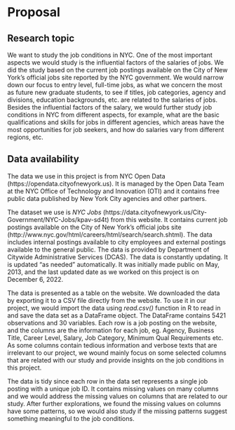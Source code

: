# Proposal

## Research topic
 We want to study the job conditions in NYC. One of the most important aspects we would study is the influential factors of the salaries of jobs. We did the study based on the current job postings available on the City of New York’s official jobs site reported by the NYC government. We would narrow down our focus to entry level, full-time jobs, as what we concern the most as future new graduate students, to see if titles, job categories, agency and divisions, education backgrounds, etc. are related to the salaries of jobs. Besides the influential factors of the salary, we would further study job conditions in NYC from different aspects, for example, what are the basic qualifications and skills for jobs in different agencies, which areas have the most opportunities for job seekers, and how do salaries vary from different regions, etc. 

## Data availability
 The data we use in this project is from NYC Open Data (https://opendata.cityofnewyork.us). It is managed by the Open Data Team at the NYC Office of Technology and Innovation (OTI) and it contains free public data published by New York City agencies and other partners.
 
 The dataset we use is *NYC Jobs* (https://data.cityofnewyork.us/City-Government/NYC-Jobs/kpav-sd4t) from this website. It contains current job postings available on the City of New York’s official jobs site (http://www.nyc.gov/html/careers/html/search/search.shtml). The data includes internal postings available to city employees and external postings available to the general public. The data is provided by Department of Citywide Administrative Services (DCAS). The data is constantly updating. It is updated "as needed" automatically. It was initially made public on May, 2013, and the last updated date as we worked on this project is on December 6, 2022.
 
 The data is presented as a table on the website. We downloaded the data by exporting it to a CSV file directly from the website. To use it in our project, we would import the data using *read.csv()* function in R to read in and save the data set as a DataFrame object. The DataFrame contains 5421 observations and 30 variables. Each row is a job posting on the website, and the columns are the information for each job, eg. Agency, Business Title, Career Level, Salary, Job Category, Minimum Qual Requirements etc. As some columns contain tedious information and verbose texts that are irrelevant to our project, we wound mainly focus on some selected columns that are related with our study and provide insights on the job conditions in this project.

 The data is tidy since each row in the data set represents a single job posting with a unique job ID. It contains missing values on many columns and we would address the missing values on columns that are related to our study. After further explorations, we found the missing values on columns have some patterns, so we would also study if the missing patterns suggest something meaningful to the job conditions.


